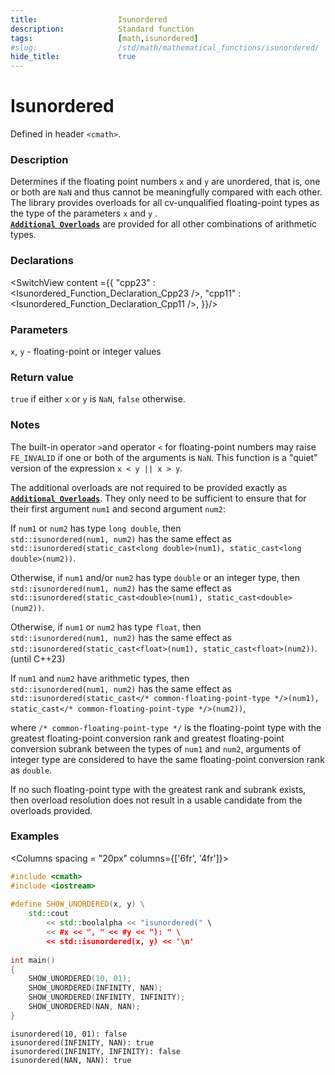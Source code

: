 ```yaml
---
title:                  Isunordered
description:            Standard function
tags:                   [math,isunordered]
#slug:                  /std/math/mathematical_functions/isunordered/
hide_title:             true
---
```




# Isunordered

Defined in header `<cmath>`.

### Description

Determines if the floating point numbers `x` and `y` are unordered, that is, one or both are `NaN` and thus cannot be meaningfully compared with each other. 
The library provides overloads for all cv-unqualified floating-point types as the type of the parameters `x` and `y` <Since v='cpp23'></Since>. <br/>
<a href='#declarations'><code><b>Additional Overloads</b></code></a> are provided for all other combinations of arithmetic types.


### Declarations

<SwitchView content ={{
    "cpp23" : <Isunordered_Function_Declaration_Cpp23 />,
    "cpp11" : <Isunordered_Function_Declaration_Cpp11 />,
}}/>


### Parameters
 
`x`, `y` - floating-point or integer values

### Return value

`true` if either `x` or `y` is `NaN`, `false` otherwise.

### Notes

The built-in operator `>`and operator `<` for floating-point numbers may raise `FE_INVALID` if one or both of the arguments is `NaN`. 
This function is a "quiet" version of the expression `x < y || x > y`.

The additional overloads are not required to be provided exactly as <a href='#declarations'><code><b>Additional Overloads</b></code></a>. 
They only need to be sufficient to ensure that for their first argument `num1` and second argument `num2`:

If `num1` or `num2` has type `long double`, then <br/>
`std::isunordered(num1, num2)` has the same effect as  <br/>
`std::isunordered(static_cast<long double>(num1), static_cast<long double>(num2))`.

Otherwise, if `num1` and/or `num2` has type `double` or an integer type, then  <br/>
`std::isunordered(num1, num2)` has the same effect as  <br/>
`std::isunordered(static_cast<double>(num1), static_cast<double>(num2))`.

Otherwise, if `num1` or `num2` has type `float`, then  <br/>
`std::isunordered(num1, num2)` has the same effect as  <br/>
`std::isunordered(static_cast<float>(num1), static_cast<float>(num2))`.
(until C++23)

If `num1` and `num2` have arithmetic types, then  <br/>
`std::isunordered(num1, num2)` has the same effect as  <br/>
`std::isunordered(static_cast</* common-floating-point-type */>(num1), static_cast</* common-floating-point-type */>(num2))`, 
               
where `/* common-floating-point-type */` is the floating-point type with the greatest floating-point conversion rank and greatest floating-point 
conversion subrank between the types of `num1` and `num2`, arguments of integer type are considered to have the same floating-point conversion rank as `double`.

If no such floating-point type with the greatest rank and subrank exists, then overload resolution does not result in a usable candidate from the overloads provided.


### Examples



<Columns spacing = "20px" columns={['6fr', '4fr']}>
<div>

```cpp
#include <cmath>
#include <iostream>
 
#define SHOW_UNORDERED(x, y) \
    std::cout 
        << std::boolalpha << "isunordered(" \
        << #x << ", " << #y << "): " \
        << std::isunordered(x, y) << '\n'
 
int main()
{
    SHOW_UNORDERED(10, 01);
    SHOW_UNORDERED(INFINITY, NAN);
    SHOW_UNORDERED(INFINITY, INFINITY);
    SHOW_UNORDERED(NAN, NAN);
}

```

</div>

<div>

```plaintext title="Possible Result"
isunordered(10, 01): false
isunordered(INFINITY, NAN): true
isunordered(INFINITY, INFINITY): false
isunordered(NAN, NAN): true
```

</div>
</Columns>
